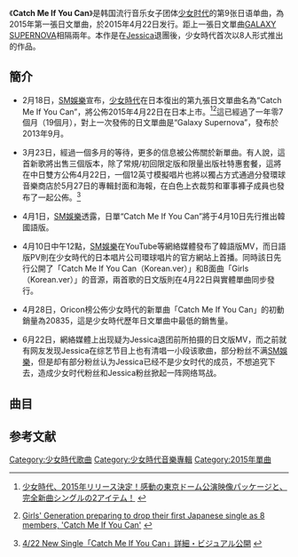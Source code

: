 {{Infobox single 
| Name           = Catch Me If You Can
| Cover          =
| Caption        = 
| Artist         = [[少女時代|少女時代]]
| Album          = 
| A-side         = Catch Me If You Can
| B-side         = Girls
| Released       = {{start date|2015|4|22}} 
| Format         = CD單曲、数字音乐下载
| Recorded       = 2015年
| Genre          = [[J-Pop|J-Pop]]、[[流行电音|流行电音]]
| Label          = [[環球音樂_(日本)|NAYUTAWAVE RECORDS & EMI RECORDS JAPAN]]
| Length         =
| Writer         = 
| Producer       = 
| Certification  = 
| Chronology     = [[少女時代|少女時代]]日本單曲
| Last single    = [[My_Oh_My|My Oh My]]<br/> （2013年）
| This single    = '''Catch Me If You Can'''<br/> （2015年） 
| Next single    = [[PARTY|PARTY]]<br/> （2015年）
| Misc           =
}}

《'''Catch Me If You Can'''》是韩国流行音乐女子团体[[少女时代|少女时代]]的第9张日语单曲，為2015年第一張日文單曲，於2015年4月22日发行。距上一張日文單曲[[GALAXY_SUPERNOVA|GALAXY SUPERNOVA]]相隔兩年。本作是在[[鄭秀妍|Jessica]]退團後，少女時代首次以8人形式推出的作品。

==簡介 ==
*2月18日，[[SM娛樂|SM娛樂]]宣布，[[少女時代|少女時代]]在日本復出的第九張日文單曲名為“Catch Me If You Can”，將公佈2015年4月22日在日本上市。<ref>{{zh icon}}[http://www.universal-music.co.jp/girlsgeneration/news/2015/02/18 少女時代、2015年リリース決定！感動の東京ドーム公演映像パッケージと、完全新曲シングルの2アイテム！] {{Wayback|url=http://www.universal-music.co.jp/girlsgeneration/news/2015/02/18 |date=20150501160025 }}</ref><ref>{{zh icon}}[http://www.allkpop.com/article/2015/02/girls-generation-preparing-to-drop-their-first-japanese-single-as-8-members-catch-me-if-you-can Girls' Generation preparing to drop their first Japanese single as 8 members, 'Catch Me If You Can'] {{Wayback|url=http://www.allkpop.com/article/2015/02/girls-generation-preparing-to-drop-their-first-japanese-single-as-8-members-catch-me-if-you-can |date=20150504065130 }}</ref>這已經過了一年零7個月（19個月），對上一次發佈的日文單曲是“Galaxy Supernova”，發布於2013年9月。

*3月23日，經過一個多月的等待，更多的信息被公佈關於新單曲。有人說，這首新歌將出售三個版本，除了常規/初回限定版和限量出版社特惠套餐，這將在中日雙方公佈4月22日，一個12英寸模擬唱片也將以獨占方式通過分發環球音樂商店於5月27日的專輯封面和海報，在白色上衣裁剪和軍事褲子成員也發布了一起公佈。<ref>{{zh icon}}[http://www.universal-music.co.jp/girlsgeneration/news/2015/03/23 4/22 New Single「Catch Me If You Can」詳細・ビジュアル公開] {{Wayback|url=http://www.universal-music.co.jp/girlsgeneration/news/2015/03/23 |date=20150427005359 }}</ref>

*4月1日，[[SM娛樂|SM娛樂]]透露，日單“Catch Me If You Can”將于4月10日先行推出韓國語版。

*4月10日中午12點，[[SM娛樂|SM娛樂]]在YouTube等網絡媒體發布了韓語版MV，而日語版PV則在少女時代的日本唱片公司環球唱片的官方網站上首播。同時該日先行公開了「Catch Me If You Can（Korean.ver）」和B面曲「Girls（Korean.ver）」的音源，兩首歌的日文版則在4月22日與實體單曲同步發行。

*4月28日，Oricon榜公佈少女時代的新單曲「Catch Me If You Can」的初動銷量為20835，這是少女時代歷年日文單曲中最低的銷售量。

*6月22日，網絡媒體上出现疑为Jessica退团前所拍摄的日文版MV，而之前就有网友发现Jessica在综艺节目上也有清唱一小段该歌曲，部分粉丝不满[[SM娛樂|SM娛樂]]，但是却有部分粉丝认为Jessica已经不是少女时代的成员，不想追究下去，造成少女时代粉丝和Jessica粉丝掀起一阵网络骂战。

== 曲目 ==
{{tracklist
| collapsed       = no
| headline        = CD（初回生產限定盘，通常盘）<ref>{{cite web|url=http://www.koreastardaily.com/tc/news/59351|title=少女時代 / Catch Me If You Can【通常盤 CD】【2015年4月22日発売】|work=环球音乐商店|publisher=[[环球音乐_(日本)|环球音乐]]|language=ja|accessdate=2015年4月4日|archive-date=2015年4月3日|archive-url=https://web.archive.org/web/20150403180152/http://www.koreastardaily.com/tc/news/59351|dead-url=no}}</ref>
| total length    = 

| title1          = Catch Me If You Can
| lyrics1         = Mafly, Choe A-Leum (Jam Factory)
| music1          = Erik Lidbom, Jin Choi
| length1         = 3:45
| title2          = Girls
| lyrics2         = Lee Seum-Lan	
| music2          = Roel De Meulemeester, Guy Balbaert, Stefanie De Meulemeester
| length2         = 3:56
}}

==参考文献==
{{reflist}}

{{少女時代}}
[[Category:少女時代歌曲|Category:少女時代歌曲]]
[[Category:少女時代音樂專輯|Category:少女時代音樂專輯]]
[[Category:2015年單曲|Category:2015年單曲]]